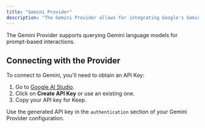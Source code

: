 ```yaml
---
title: "Gemini Provider"
description: "The Gemini Provider allows for integrating Google's Gemini language models into Keep."
---
```


<Tip>
  The Gemini Provider supports querying Gemini language models for prompt-based
  interactions.
</Tip>

<AutoGeneratedSnippet />

## Connecting with the Provider

To connect to Gemini, you'll need to obtain an API Key:

1. Go to [Google AI Studio](https://makersuite.google.com/app/apikey).
2. Click on **Create API Key** or use an existing one.
3. Copy your API key for Keep.

Use the generated API key in the `authentication` section of your Gemini Provider configuration.